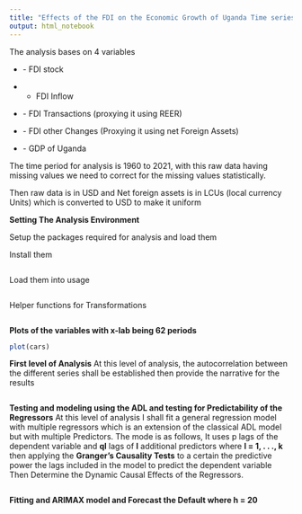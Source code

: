 ```yaml
---
title: "Effects of the FDI on the Economic Growth of Uganda Time series Evidence"
output: html_notebook
---
```


The analysis bases on 4 variables

-   \- FDI stock

-    - FDI Inflow

-   \- FDI Transactions (proxying it using REER)

-   \- FDI other Changes (Proxying it using net Foreign Assets)

-   \- GDP of Uganda

The time period for analysis is 1960 to 2021, with this raw data having missing values we need to correct for the missing values statistically.

Then raw data is in USD and Net foreign assets is in LCUs (local currency Units) which is converted to USD to make it uniform

**Setting The Analysis Environment**

Setup the packages required for analysis and load them

Install them
```r
```
Load them into usage

```r
```
Helper functions for Transformations 
```r
```
**Plots of the variables with x-lab being 62 periods**

```r
plot(cars)
```

**First level of Analysis**
At this level of analysis, the autocorrelation between the different series shall be established
then provide the narrative for the results 

```r
```
**Testing and modeling using the ADL and testing for Predictability of the Regressors**
At this level of analysis I shall fit a general regression model with multiple regressors which is an extension of the classical ADL model but with multiple Predictors. The mode is as follows, It uses p lags of the dependent variable and **ql** lags of **l** additional predictors where **l = 1, . . ., k** then applying the **Granger’s Causality Tests** to a certain the predictive power the lags included in the model to predict the dependent variable Then Determine the Dynamic Causal Effects of the Regressors.
```r
```
**Fitting and ARIMAX model and Forecast the Default where h = 20**








